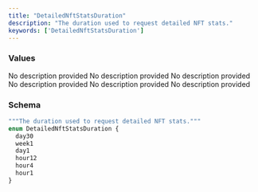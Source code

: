 ```yaml
---
title: "DetailedNftStatsDuration"
description: "The duration used to request detailed NFT stats."
keywords: ['DetailedNftStatsDuration']
---
```


### Values

<ResponseField name="day30" type="enum">
  No description provided
</ResponseField>

<ResponseField name="week1" type="enum">
  No description provided
</ResponseField>

<ResponseField name="day1" type="enum">
  No description provided
</ResponseField>

<ResponseField name="hour12" type="enum">
  No description provided
</ResponseField>

<ResponseField name="hour4" type="enum">
  No description provided
</ResponseField>

<ResponseField name="hour1" type="enum">
  No description provided
</ResponseField>

### Schema


```graphql 
"""The duration used to request detailed NFT stats."""
enum DetailedNftStatsDuration {
  day30
  week1
  day1
  hour12
  hour4
  hour1
}
```
